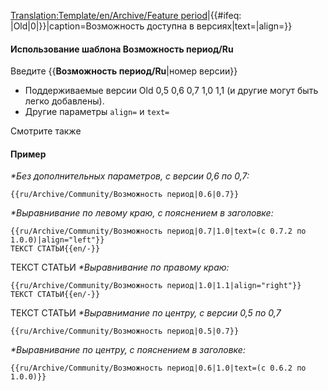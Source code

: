 <noinclude>[[Translation:Template/en/Archive/Feature period]]</noinclude><includeonly>{{en/VersionBox|{{#ifeq: {{{1|}}}|Old|0|{{{1|}}}}}|{{#ifeq: {{{2|}}}|Old|0|{{{2|}}}}}|caption=Возможность доступна в версиях|text={{{text|}}}|align={{{align|center}}}}}</includeonly><noinclude>

====Использование шаблона Возможность период/Ru====
Введите <nowiki>{{</nowiki>'''Возможность период/Ru'''<nowiki>|номер версии}}</nowiki>
*Поддерживаемые версии Old 0,5 0,6 0,7 1,0 1,1 (и другие могут быть легко добавлены).
*Другие параметры <code>align=</code> и <code>text=</code>
Смотрите также {{en/S|Возможность/Ru}}

====Пример====
''*Без дополнительных параметров, с версии 0,6 по 0,7:''
<pre>{{ru/Archive/Community/Возможность период|0.6|0.7}}</pre>
{{ru/Archive/Community/Возможность период|0.6|0.7}}
''*Выравнивание по левому краю, с пояснением в заголовке:''
<pre>{{ru/Archive/Community/Возможность период|0.7|1.0|text=(с 0.7.2 по 1.0.0)|align="left"}}
ТЕКСТ СТАТЬИ{{en/-}}</pre>
{{ru/Archive/Community/Возможность период|0.7|1.0|text=(с 0.7.2 по 1.0.0)|align="left"}}
ТЕКСТ СТАТЬИ{{en/-}}
''*Выравнивание по правому краю:''
<pre>{{ru/Archive/Community/Возможность период|1.0|1.1|align="right"}}
ТЕКСТ СТАТЬИ{{en/-}}</pre>
{{ru/Archive/Community/Возможность период|1.0|1.1|align="right"}}
ТЕКСТ СТАТЬИ{{en/-}}
''*Выравнимание по центру, с версии 0,5 по 0,7''
<pre>{{ru/Archive/Community/Возможность период|0.5|0.7}}</pre>
{{ru/Archive/Community/Возможность период|0.5|0.7}}
''*Выравнивание по центру, с пояснением в заголовке:''
<pre>{{ru/Archive/Community/Возможность период|0.6|1.0|text=(с 0.6.2 по 1.0.0)}}</pre>
{{ru/Archive/Community/Возможность период|0.6|1.0|text=(с 0.6.2 по 1.0.0)}}


</noinclude>